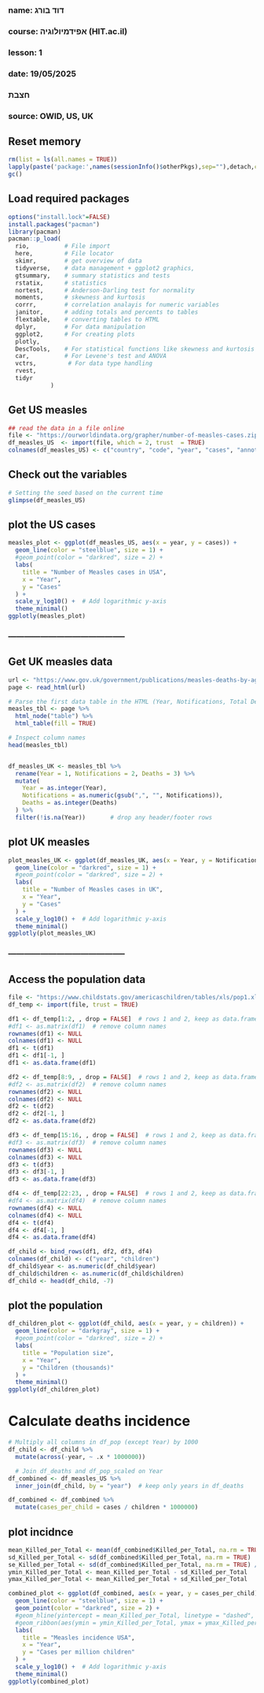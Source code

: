 ###
### name: דוד בורג
### course: אפידמיולוגיה (HIT.ac.il)
### lesson: 1
### date: 19/05/2025
###
###  חצבת
###
### source: OWID, US, UK


## Reset memory
```{r setup-packages, include false}
rm(list = ls(all.names = TRUE))
lapply(paste('package:',names(sessionInfo()$otherPkgs),sep=""),detach,character.only=TRUE,unload=TRUE,force=TRUE)
gc()
```

## Load required packages
```{r load-packages, include false}
options("install.lock"=FALSE)
install.packages("pacman")
library(pacman)
pacman::p_load(
  rio,          # File import
  here,         # File locator
  skimr,        # get overview of data
  tidyverse,    # data management + ggplot2 graphics, 
  gtsummary,    # summary statistics and tests
  rstatix,      # statistics
  nortest,      # Anderson-Darling test for normality
  moments,      # skewness and kurtosis
  corrr,        # correlation analayis for numeric variables
  janitor,      # adding totals and percents to tables
  flextable,    # converting tables to HTML
  dplyr,        # For data manipulation
  ggplot2,      # For creating plots
  plotly,
  DescTools,    # For statistical functions like skewness and kurtosis
  car,          # For Levene's test and ANOVA
  vctrs,         # For data type handling
  rvest,
  tidyr
            )
```

## Get US measles
```{r read-data, echo=FALSE}
## read the data in a file online
file <- "https://ourworldindata.org/grapher/number-of-measles-cases.zip?v=1&csvType=filtered&useColumnShortNames=false&yScale=linear"
df_measles_US  <- import(file, which = 2, trust  = TRUE)
colnames(df_measles_US) <- c("country", "code", "year", "cases", "annotations")
```

## Check out the variables
```{r load data, include false}
# Setting the seed based on the current time
glimpse(df_measles_US)
```

## plot the US cases
```{r deaths, include false}
measles_plot <- ggplot(df_measles_US, aes(x = year, y = cases)) +
  geom_line(color = "steelblue", size = 1) +
  #geom_point(color = "darkred", size = 2) +
  labs(
    title = "Number of Measles cases in USA",
    x = "Year",
    y = "Cases"
  ) +
  scale_y_log10() +  # Add logarithmic y-axis
  theme_minimal()
ggplotly(measles_plot)
```


### --------------------------------------------


## Get UK measles data
```{r mean-deaths, include false}
url <- "https://www.gov.uk/government/publications/measles-deaths-by-age-group-from-1980-to-2013-ons-data/measles-notifications-and-deaths-in-england-and-wales-1940-to-2013"
page <- read_html(url)

# Parse the first data table in the HTML (Year, Notifications, Total Deaths)
measles_tbl <- page %>%
  html_node("table") %>%
  html_table(fill = TRUE)

# Inspect column names
head(measles_tbl)


df_measles_UK <- measles_tbl %>%
  rename(Year = 1, Notifications = 2, Deaths = 3) %>%
  mutate(
    Year = as.integer(Year),
    Notifications = as.numeric(gsub(",", "", Notifications)),
    Deaths = as.integer(Deaths)
  ) %>%
  filter(!is.na(Year))       # drop any header/footer rows
```

## plot UK measles
```{r deaths, include false}
plot_measles_UK <- ggplot(df_measles_UK, aes(x = Year, y = Notifications)) +
  geom_line(color = "darkred", size = 1) +
  #geom_point(color = "darkred", size = 2) +
  labs(
    title = "Number of Measles cases in UK",
    x = "Year",
    y = "Cases"
  ) +
  scale_y_log10() +  # Add logarithmic y-axis
  theme_minimal()
ggplotly(plot_measles_UK)
```







### --------------------------------------------

## Access the population data
```{r read-data, echo=FALSE}
file <- "https://www.childstats.gov/americaschildren/tables/xls/pop1.xlsx"
df_temp <- import(file, trust = TRUE)

df1 <- df_temp[1:2, , drop = FALSE]  # rows 1 and 2, keep as data.frame
#df1 <- as.matrix(df1)  # remove column names
rownames(df1) <- NULL
colnames(df1) <- NULL
df1 <- t(df1)
df1 <- df1[-1, ]
df1 <- as.data.frame(df1)

df2 <- df_temp[8:9, , drop = FALSE]  # rows 1 and 2, keep as data.frame
#df2 <- as.matrix(df2)  # remove column names
rownames(df2) <- NULL
colnames(df2) <- NULL
df2 <- t(df2)
df2 <- df2[-1, ]
df2 <- as.data.frame(df2)

df3 <- df_temp[15:16, , drop = FALSE]  # rows 1 and 2, keep as data.frame
#df3 <- as.matrix(df3)  # remove column names
rownames(df3) <- NULL
colnames(df3) <- NULL
df3 <- t(df3)
df3 <- df3[-1, ]
df3 <- as.data.frame(df3)

df4 <- df_temp[22:23, , drop = FALSE]  # rows 1 and 2, keep as data.frame
#df4 <- as.matrix(df4)  # remove column names
rownames(df4) <- NULL
colnames(df4) <- NULL
df4 <- t(df4)
df4 <- df4[-1, ]
df4 <- as.data.frame(df4)

df_child <- bind_rows(df1, df2, df3, df4)
colnames(df_child) <- c("year", "children")
df_child$year <- as.numeric(df_child$year)
df_child$children <- as.numeric(df_child$children)
df_child <- head(df_child, -7)
```

## plot the population
```{r deaths, include false}
df_children_plot <- ggplot(df_child, aes(x = year, y = children)) +
  geom_line(color = "darkgray", size = 1) +
  #geom_point(color = "darkred", size = 2) +
  labs(
    title = "Population size",
    x = "Year",
    y = "Children (thousands)"
  ) +
  theme_minimal()
ggplotly(df_children_plot)
```


# Calculate deaths incidence
```{r incidence, include false}
# Multiply all columns in df_pop (except Year) by 1000
df_child <- df_child %>%
  mutate(across(-year, ~ .x * 1000000))

  # Join df_deaths and df_pop_scaled on Year
df_combined <- df_measles_US %>%
  inner_join(df_child, by = "year")  # keep only years in df_deaths

df_combined <- df_combined %>%
  mutate(cases_per_child = cases / children * 1000000)
```

## plot incidnce
```{r mean-deaths, include false}
mean_Killed_per_Total <- mean(df_combined$Killed_per_Total, na.rm = TRUE) 
sd_Killed_per_Total <- sd(df_combined$Killed_per_Total, na.rm = TRUE)
se_Killed_per_Total <- sd(df_combined$Killed_per_Total, na.rm = TRUE) / sqrt(sum(!is.na(df_combined$Killed_per_Total)))
ymin_Killed_per_Total <- mean_Killed_per_Total - sd_Killed_per_Total
ymax_Killed_per_Total <- mean_Killed_per_Total + sd_Killed_per_Total

combined_plot <- ggplot(df_combined, aes(x = year, y = cases_per_child)) +
  geom_line(color = "steelblue", size = 1) +
  geom_point(color = "darkred", size = 2) +
  #geom_hline(yintercept = mean_Killed_per_Total, linetype = "dashed", color = "darkgreen") +
  #geom_ribbon(aes(ymin = ymin_Killed_per_Total, ymax = ymax_Killed_per_Total), fill = "darkgreen", alpha = 0.2) +
  labs(
    title = "Measles incidence USA",
    x = "Year",
    y = "Cases per million children"
  ) +
  scale_y_log10() +  # Add logarithmic y-axis
  theme_minimal()
ggplotly(combined_plot)
```